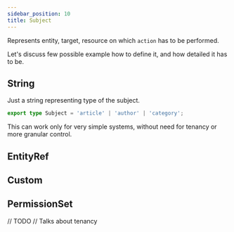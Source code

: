 ```yaml
---
sidebar_position: 10
title: Subject
---
```


Represents entity, target, resource on which `action` has to be performed.

Let's discuss few possible example how to define it, and how detailed it has to be.

## String

Just a string representing type of the subject.
```typescript
export type Subject = 'article' | 'author' | 'category';
```

This can work only for very simple systems, without need for tenancy or more granular control.

## EntityRef



## Custom

## PermissionSet
// TODO
// Talks about tenancy
